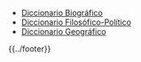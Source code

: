 {{header|1=Portada}}

* [[biografico/index|Diccionario Biográfico]]
* [[filosofico-politico/index|Diccionario Filosófico-Político]]
* [[geografico/index|Diccionario Geográfico]]
    
{{../footer}}
